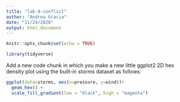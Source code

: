 ```yaml
---
title: "lab-8-conflict"
author: "Andrea Gracia"
date: "11/24/2020"
output: html_document
---
```


```r
knitr::opts_chunk$set(echo = TRUE)

library(tidyverse)
```

Add a new code chunk in which you make a new little ggplot2 2D hex density plot using the built-in storms dataset as follows:
```r
ggplot(data=storms, aes(x=pressure, y=wind))+
  geom_hex() +
  scale_fill_gradient(low = "black", high = "magenta")
```

